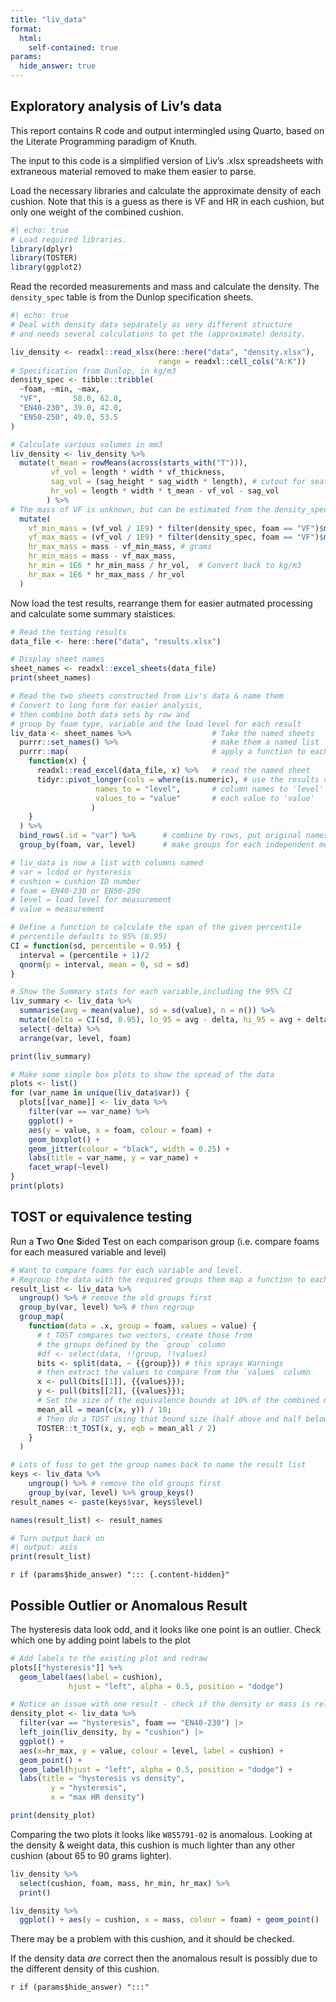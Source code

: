 ```yaml
---
title: "liv_data"
format: 
  html:
    self-contained: true
params:
  hide_answer: true
---
```


## Exploratory analysis of Liv's data

This report contains R code and output intermingled using Quarto, 
based on the Literate Programming paradigm of Knuth.

The input to this code is a simplified version of Liv's .xlsx spreadsheets 
with extraneous material removed to make them easier to parse.

Load the necessary libraries and calculate the approximate density of each cushion.
Note that this is a guess as there is VF and HR in each cushion, 
but only one weight of the combined cushion.

```r
#| echo: true
# Load required libraries.
library(dplyr)
library(TOSTER)
library(ggplot2)

```

Read the recorded measurements and mass and calculate the density.
The `density_spec` table is from the Dunlop specification sheets.

```r
#| echo: true
# Deal with density data separately as very different structure
# and needs several calculations to get the (approximate) density.

liv_density <- readxl::read_xlsx(here::here("data", "density.xlsx"),
                                 range = readxl::cell_cols("A:K"))
# Specification from Dunlop, in kg/m3
density_spec <- tibble::tribble(
  ~foam, ~min, ~max,
  "VF",       58.0, 62.0,
  "EN40-230", 39.0, 42.0,
  "EN50-250", 49.0, 53.5
)

# Calculate various volumes in mm3
liv_density <- liv_density %>%
  mutate(t_mean = rowMeans(across(starts_with("T"))),
         vf_vol = length * width * vf_thickness,
         sag_vol = (sag_height * sag_width * length), # cutout for seat sag
         hr_vol = length * width * t_mean - vf_vol - sag_vol
        ) %>%
# The mass of VF is unknown, but can be estimated from the density_spec
  mutate(
    vf_min_mass = (vf_vol / 1E9) * filter(density_spec, foam == "VF")$max * 1000,
    vf_max_mass = (vf_vol / 1E9) * filter(density_spec, foam == "VF")$min * 1000,
    hr_max_mass = mass - vf_min_mass, # grams
    hr_min_mass = mass - vf_max_mass,
    hr_min = 1E6 * hr_min_mass / hr_vol,  # Convert back to kg/m3
    hr_max = 1E6 * hr_max_mass / hr_vol
  )

```

Now load the test results, rearrange them for easier autmated processing and
calculate some summary staistices.

```r
# Read the testing results
data_file <- here::here("data", "results.xlsx")

# Display sheet names
sheet_names <- readxl::excel_sheets(data_file)
print(sheet_names)

# Read the two sheets constructed from Liv's data & name them
# Convert to long form for easier analysis,
# then combine both data sets by row and
# group by foam type, variable and the load level for each result
liv_data <- sheet_names %>%                  # Take the named sheets
  purrr::set_names() %>%                     # make them a named list
  purrr::map(                                # apply a function to each element
    function(x) {
      readxl::read_excel(data_file, x) %>%   # read the named sheet
      tidyr::pivot_longer(cols = where(is.numeric), # use the results columns
                   names_to = "level",       # column names to 'level'
                   values_to = "value"       # each value to 'value'
                  )
    }
  ) %>%
  bind_rows(.id = "var") %>%      # combine by rows, put original names in 'var'
  group_by(foam, var, level)      # make groups for each independent measurement

# liv_data is now a list with columns named
# var = lcdod or hysteresis
# cushion = cushion ID number
# foam = EN40-230 or EN50-250
# level = load level for measurement
# value = measurement

# Define a function to calculate the span of the given percentile
# percentile defaults to 95% (0.95)
CI = function(sd, percentile = 0.95) {
  interval = (percentile + 1)/2
  qnorm(p = interval, mean = 0, sd = sd)
}

# Show the Summary stats for each variable,including the 95% CI
liv_summary <- liv_data %>%
  summarise(avg = mean(value), sd = sd(value), n = n()) %>%
  mutate(delta = CI(sd, 0.95), lo_95 = avg - delta, hi_95 = avg + delta) %>%
  select(-delta) %>%
  arrange(var, level, foam)

print(liv_summary)
```

```r
# Make some simple box plots to show the spread of the data
plots <- list()
for (var_name in unique(liv_data$var)) {
  plots[[var_name]] <- liv_data %>%
    filter(var == var_name) %>%
    ggplot() +
    aes(y = value, x = foam, colour = foam) +
    geom_boxplot() +
    geom_jitter(colour = "black", width = 0.25) +
    labs(title = var_name, y = var_name) +
    facet_wrap(~level)
}
print(plots)
```

## TOST or equivalence testing

Run a **T**wo **O**ne **S**ided **T**est on each comparison group 
(i.e. compare foams for each measured variable and level)


```r
# Want to compare foams for each variable and level.
# Regroup the data with the required groups them map a function to each group
result_list <- liv_data %>% 
  ungroup() %>% # remove the old groups first
  group_by(var, level) %>% # then regroup
  group_map( 
    function(data = .x, group = foam, values = value) {
      # t_TOST compares two vectors, create those from 
      # the groups defined by the `group` column
      #df <- select(data, !!group, !!values)
      bits <- split(data, ~ {{group}}) # this sprays Warnings
      # then extract the values to compare from the `values` column
      x <- pull(bits[[1]], {{values}});
      y <- pull(bits[[2]], {{values}});
      # Set the size of the equivalence bounds at 10% of the combined mean 
      mean_all = mean(c(x, y)) / 10;
      # Then do a TOST using that bound size (half above and half below).
      TOSTER::t_TOST(x, y, eqb = mean_all / 2) 
    }
  ) 
```


```r
# Lots of fuss to get the group names back to name the result list
keys <- liv_data %>% 
    ungroup() %>% # remove the old groups first
    group_by(var, level) %>% group_keys()
result_names <- paste(keys$var, keys$level)

names(result_list) <- result_names
```


```r
# Turn output back on
#| output: asis
print(result_list)
```


`r if (params$hide_answer) "::: {.content-hidden}"`

## Possible Outlier or Anomalous Result

The hysteresis data look odd, and it looks like one point is an outlier.
Check which one by adding point labels to the plot

```r
# Add labels to the existing plot and redraw
plots[["hysteresis"]] %+% 
  geom_label(aes(label = cushion), 
             hjust = "left", alpha = 0.5, position = "dodge")

```



```r
# Notice an issue with one result - check if the density or mass is related
density_plot <- liv_data %>%
  filter(var == "hysteresis", foam == "EN40-230") |>
  left_join(liv_density, by = "cushion") |>
  ggplot() +
  aes(x=hr_max, y = value, colour = level, label = cushion) +
  geom_point() +
  geom_label(hjust = "left", alpha = 0.5, position = "dodge") +
  labs(title = "hysteresis vs density", 
         y = "hysteresis", 
         x = "max HR density")

print(density_plot)

```

Comparing the two plots it looks like `W855791-02` is anomalous.
Looking at the density & weight data, this cushion is much lighter than 
any other cushion (about 65 to 90 grams lighter).

```r
liv_density %>% 
  select(cushion, foam, mass, hr_min, hr_max) %>%
  print()

liv_density %>% 
  ggplot() + aes(y = cushion, x = mass, colour = foam) + geom_point()
```

There may be a problem with this cushion, and it should be checked.

If the density data *are* correct then the anomalous result is possibly due
to the different density of this cushion.

`r if (params$hide_answer) ":::"`
